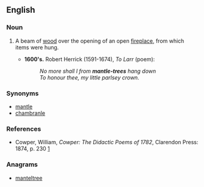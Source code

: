 ==English==

===Noun===
{{en-noun}}

# {{archaic}} A beam of [[wood]] over the opening of an open [[fireplace]], from which items were hung.
#* '''1600's.''' Robert Herrick (1591-1674), ''To Larr'' (poem):
#*: ''No more shall I from '''mantle-trees''' hang down''
#*: ''To honour thee, my little parlsey crown.''

===Synonyms===
* [[mantle]]
* [[chambranle]]

===References===
* Cowper, William,  ''Cowper: The Didactic Poems of 1782'', Clarendon Press: 1874, p. 230 [http://books.google.com/books?id=GyJLAAAAMAAJ&pg=PA230&dq=mantle-tree&ei=udxMR7ToNZrutAOStZjkBg]

===Anagrams===
* [[manteltree#English|manteltree]]